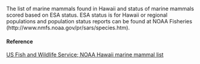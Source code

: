 The list of marine mammals found in Hawaii and status of marine mammals scored based on ESA status. ESA status is for Hawaii or regional populations and population status reports can be found at NOAA Fisheries (http://www.nmfs.noaa.gov/pr/sars/species.htm).

#### Reference

[US Fish and Wildlife Service; NOAA Hawaii marine mammal list](http://www.fisheries.noaa.gov/pr/sars/species.htm#largewhales; https://ecos.fws.gov/ecp/)